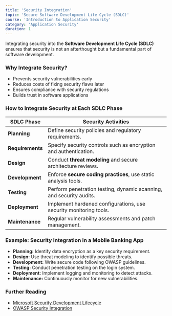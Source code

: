 ```yaml
---
title: 'Security Integration'
topic: 'Secure Software Development Life Cycle (SDLC)'
course: 'Introduction to Application Security'
category: 'Application Security'
duration: 1
---
```


Integrating security into the **Software Development Life Cycle (SDLC)** ensures that security is not an afterthought but a fundamental part of software development.

### Why Integrate Security?

- Prevents security vulnerabilities early 
- Reduces costs of fixing security flaws later 
- Ensures compliance with security regulations 
- Builds trust in software applications

### How to Integrate Security at Each SDLC Phase

| SDLC Phase | Security Activities |
|------------|----------------------|
| **Planning** | Define security policies and regulatory requirements. |
| **Requirements** | Specify security controls such as encryption and authentication. |
| **Design** | Conduct **threat modeling** and secure architecture reviews. |
| **Development** | Enforce **secure coding practices**, use static analysis tools. |
| **Testing** | Perform penetration testing, dynamic scanning, and security audits. |
| **Deployment** | Implement hardened configurations, use security monitoring tools. |
| **Maintenance** | Regular vulnerability assessments and patch management. |

### Example: Security Integration in a Mobile Banking App

- **Planning:** Identify data encryption as a key security requirement.
- **Design:** Use threat modeling to identify possible threats.
- **Development:** Write secure code following OWASP guidelines.
- **Testing:** Conduct penetration testing on the login system.
- **Deployment:** Implement logging and monitoring to detect attacks.
- **Maintenance:** Continuously monitor for new vulnerabilities.

### Further Reading

- [Microsoft Security Development Lifecycle](https://www.microsoft.com/en-us/securityengineering/sdl)
- [OWASP Security Integration](https://owasp.org/www-project-integration/)
